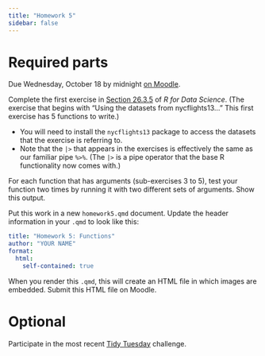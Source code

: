 ```yaml
---
title: "Homework 5"
sidebar: false
---
```


# Required parts

Due Wednesday, October 18 by midnight [on Moodle](https://moodle.macalester.edu/mod/assign/view.php?id=44038).

Complete the first exercise in [Section 26.3.5](https://r4ds.hadley.nz/functions#exercises-1) of *R for Data Science*. (The exercise that begins with "Using the datasets from nycflights13..." This first exercise has 5 functions to write.)

- You will need to install the `nycflights13` package to access the datasets that the exercise is referring to.
- Note that the `|>` that appears in the exercises is effectively the same as our familiar pipe `%>%`. (The `|>` is a pipe operator that the base R functionality now comes with.)

For each function that has arguments (sub-exercises 3 to 5), test your function two times by running it with two different sets of arguments. Show this output.

Put this work in a new `homework5.qmd` document. Update the header information in your `.qmd` to look like this:

```yaml
title: "Homework 5: Functions"
author: "YOUR NAME"
format: 
  html:
    self-contained: true
```

When you render this `.qmd`, this will create an HTML file in which images are embedded. Submit this HTML file on Moodle.

# Optional

Participate in the most recent [Tidy Tuesday](https://github.com/rfordatascience/tidytuesday/blob/master/data/2023/2023-10-10/readme.md) challenge.
